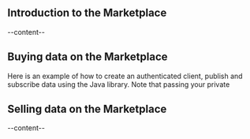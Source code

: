 

<Section id="introduction-marketplace">

## Introduction to the Marketplace
--content--

</Section>
<Section id="buying-data-marketplace">

## Buying data on the Marketplace
Here is an example of how to create an authenticated client, publish and subscribe data using the Java library. Note that passing your private 

</Section>
<Section id="selling-data-marketplace">

## Selling data on the Marketplace
--content--

</Section>
